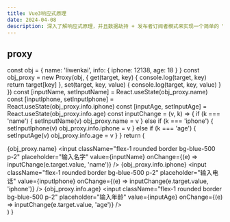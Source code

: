 ```yaml
---
title: Vue3响应式原理
date: 2024-04-08
description: 深入了解响应式原理，并且数据劫持 + 发布者订阅者模式来实现一个简单的 Vue 类
---
```


## proxy

  const obj = {
    name: 'liwenkai',
    info: {
      iphone: 12138,
      age: 18
    }
  }
  const obj_proxy = new Proxy(obj, {
    get(target, key) {
      console.log(target, key)
      return target[key]
    },
    set(target, key, value) {
      console.log(target, key, value)
    }
  })
  const [inputName, setInputName] = React.useState(obj_proxy.name)
  const [inputIphone, setInputIphone] = React.useState(obj_proxy.info.iphone)
  const [inputAge, setInputAge] = React.useState(obj_proxy.info.age)
  const inputChange = (v, k) => {
    if (k === 'name') {
      setInputName(v)
      obj_proxy.name = v
    } else if (k === 'iphone') {
      setInputIphone(v)
      obj_proxy.info.iphone = v
    } else if (k === 'age') {
      setInputAge(v)
      obj_proxy.info.age = v
    }
  }
  return (
    <div className="flex flex-col">
      <span className="w-full rounded bg-blue-500 p-2">{obj_proxy.name}</span>
      <input
        className="flex-1 rounded border bg-blue-500 p-2"
        placeholder="输入名字"
        value={inputName}
        onChange={(e) => inputChange(e.target.value, 'name')}
      />
      <span className="w-full rounded bg-blue-500 p-2">{obj_proxy.info.iphone}</span>
      <input
        className="flex-1 rounded border bg-blue-500 p-2"
        placeholder="输入电话"
        value={inputIphone}
        onChange={(e) => inputChange(e.target.value, 'iphone')}
      />
      <span className="w-full rounded bg-blue-500 p-2">{obj_proxy.info.age}</span>
      <input
        className="flex-1 rounded border bg-blue-500 p-2"
        placeholder="输入年龄"
        value={inputAge}
        onChange={(e) => inputChange(e.target.value, 'age')}
      />
    </div>
  )
}

<ProxyComp />
